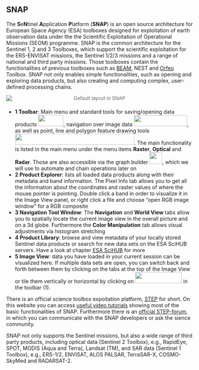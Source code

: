 ::: {#main .site-main role="main"}
::: entry-header
# SNAP {#snap}
:::

::: entry-content
The **S**e**N**tinel **A**pplication **P**latform (**SNAP**) is an open
source architecture for European Space Agency (ESA) toolboxes designed
for exploitation of earth observation data under the the Scientific
Exploitation of Operational Missions (SEOM) programme. SNAP is the
common architecture for the Sentinel 1, 2 and 3 Toolboxes, which support
the scientific exploitation for the ERS-ENVISAT missions, the Sentinel
1/2/3 missions and a range of national and third party missions. Those
toolboxes contain the functionalities of previous toolboxes such as
[BEAM](http://www.brockmann-consult.de/cms/web/beam/){target="_blank"},
NEST and [Orfeo](https://www.orfeo-toolbox.org/){target="_blank"}
Toolbox. SNAP not only enables simple functionalities, such as opening
and exploring data products, but also creating and computing complex,
user-defined processing chains.

[![](./SNAP_files/laptop_snap.png){.aligncenter}](./SNAP_files/laptop_snap.png)

::: {style="margin: -30px 0 20px 0;text-align: center"}
[Default layout in SNAP]{style="color: #686868;font-size: small"}
:::

-   **1 Toolbar**: Main menu and standard tools for saving/opening data
    products ![](./SNAP_files/SNAP_buttons_02.png){.alignnone .size-full
    .wp-image-895 loading="lazy" width="68" height="31"}, navigation
    over image data ![](./SNAP_files/SNAP_buttons_03.png){.alignnone
    .size-full .wp-image-896 loading="lazy" width="144" height="30"}, as
    well as point, line and polygon feature drawing tools
    ![](./SNAP_files/SNAP_buttons_04.png){.alignnone .size-full
    .wp-image-897 loading="lazy" width="322" height="30"
    srcset="https://blogs.fu-berlin.de/reseda/files/2018/05/SNAP_buttons_04.png 322w, https://blogs.fu-berlin.de/reseda/files/2018/05/SNAP_buttons_04-300x28.png 300w"
    sizes="(max-width: 322px) 85vw, 322px"}. The main functionality is
    listed in the main menu under the menu items **Raster**, **Optical**
    and **Radar**. Those are also accessible via the graph builder
    ![](./SNAP_files/SNAP_buttons_05.png){.alignnone .size-full
    .wp-image-899 loading="lazy" width="34" height="32"}, which we will
    use to automate and chain operations later on
-   **2 Product Explorer**: lists all loaded data products along with
    their metadata and band information. The Pixel Info tab allows you
    to get all the information about the coordinates and raster values
    of where the mouse pointer is pointing. Double click a band in order
    to visualize it in the Image View panel, or right click a file and
    choose "open RGB image window" for a RGB composite
-   **3 Navigation Tool Window**: The **Navigation** and **World View**
    tabs allow you to spatially locate the current image view in the
    overall picture and on a 3d globe. Furthermore the **Color
    Manipulation** tab allows visual adjustments via histogram
    stretching
-   **4 Product Library**: browse and view metadata of your locally
    stored Sentinel data products or search for new data sets on the ESA
    SciHUB servers. Have a look at chapter [ESA
    SciHUB](https://blogs.fu-berlin.de/reseda/esa-scihub/) for more
-   **5 Image View**: data you have loaded in your current session can
    be visualized here. If multiple data sets are open, you can switch
    back and forth between them by clicking on the tabs at the top of
    the Image View or tile them vertically or horizontal by clicking on
    ![](./SNAP_files/SNAP_buttons.png){.alignnone .size-full
    .wp-image-894 loading="lazy" width="126" height="30"} in the toolbar
    (1).

There is an official science toolbox expoitation platform,
[STEP](http://step.esa.int/main/toolboxes/snap/){target="_blank"} for
short. On this website you can access [useful video
tutorials](http://step.esa.int/main/doc/tutorials/){target="_blank"}
showing most of the basic functionalities of SNAP. Furthermore there is
an [official STEP-forum](https://forum.step.esa.int/){target="_blank"},
in which you can communicate with the SNAP developers or ask the sience
community.

SNAP not only supports the Sentinel missions, but also a wide range of
third party products, including optical data (Sentinel 2 Toolbox), e.g.,
RapidEye, SPOT, MODIS (Aqua and Terra), Landsat (TM), and SAR data
(Sentinel 1 Toolbox), e.g., ERS-1/2, ENVISAT, ALOS PALSAR, TerraSAR-X,
COSMO-SkyMed and RADARSAT-2.
:::
:::

